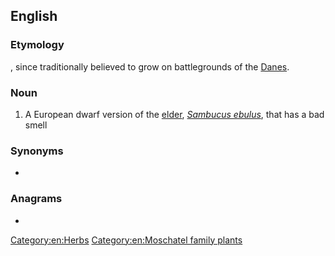 ==English==

===Etymology===
{{compound|Dane|wort|lang=en}}, since traditionally believed to grow on battlegrounds of the [[Dane]]s.

===Noun===
{{wikipedia}}
{{en-noun}}

# A European dwarf version of the [[elder]], ''[[Sambucus ebulus]]'', that has a bad smell

===Synonyms===
* {{l|en|dwarf elder}}

===Anagrams===
* {{anagrams|en|downrate|tear down|tear-down}}

[[Category:en:Herbs]]
[[Category:en:Moschatel family plants]]